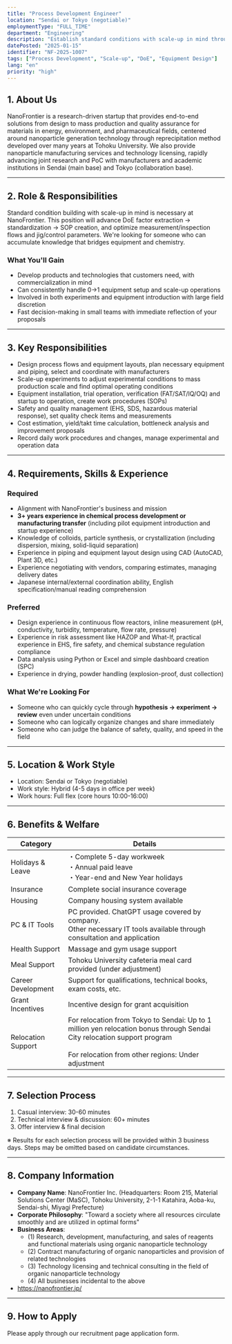 ```yaml
---
title: "Process Development Engineer"
location: "Sendai or Tokyo (negotiable)"
employmentType: "FULL_TIME"
department: "Engineering"
description: "Establish standard conditions with scale-up in mind through DoE factor extraction, standardization, and SOP creation"
datePosted: "2025-01-15"
identifier: "NF-2025-1007"
tags: ["Process Development", "Scale-up", "DoE", "Equipment Design"]
lang: "en"
priority: "high"
---
```


## 1. About Us

NanoFrontier is a research-driven startup that provides end-to-end solutions from design to mass production and quality assurance for materials in energy, environment, and pharmaceutical fields, centered around nanoparticle generation technology through reprecipitation method developed over many years at Tohoku University. We also provide nanoparticle manufacturing services and technology licensing, rapidly advancing joint research and PoC with manufacturers and academic institutions in Sendai (main base) and Tokyo (collaboration base).

---

## 2. Role & Responsibilities

Standard condition building with scale-up in mind is necessary at NanoFrontier. This position will advance DoE factor extraction → standardization → SOP creation, and optimize measurement/inspection flows and jig/control parameters. We're looking for someone who can accumulate knowledge that bridges equipment and chemistry.

### What You'll Gain

- Develop products and technologies that customers need, with commercialization in mind
- Can consistently handle 0→1 equipment setup and scale-up operations
- Involved in both experiments and equipment introduction with large field discretion
- Fast decision-making in small teams with immediate reflection of your proposals

---

## 3. Key Responsibilities

- Design process flows and equipment layouts, plan necessary equipment and piping, select and coordinate with manufacturers
- Scale-up experiments to adjust experimental conditions to mass production scale and find optimal operating conditions
- Equipment installation, trial operation, verification (FAT/SAT/IQ/OQ) and startup to operation, create work procedures (SOPs)
- Safety and quality management (EHS, SDS, hazardous material response), set quality check items and measurements
- Cost estimation, yield/takt time calculation, bottleneck analysis and improvement proposals
- Record daily work procedures and changes, manage experimental and operation data

---

## 4. Requirements, Skills & Experience

### Required

- Alignment with NanoFrontier's business and mission
- **3+ years experience in chemical process development or manufacturing transfer** (including pilot equipment introduction and startup experience)
- Knowledge of colloids, particle synthesis, or crystallization (including dispersion, mixing, solid-liquid separation)
- Experience in piping and equipment layout design using CAD (AutoCAD, Plant 3D, etc.)
- Experience negotiating with vendors, comparing estimates, managing delivery dates
- Japanese internal/external coordination ability, English specification/manual reading comprehension

### Preferred

- Design experience in continuous flow reactors, inline measurement (pH, conductivity, turbidity, temperature, flow rate, pressure)
- Experience in risk assessment like HAZOP and What-If, practical experience in EHS, fire safety, and chemical substance regulation compliance
- Data analysis using Python or Excel and simple dashboard creation (SPC)
- Experience in drying, powder handling (explosion-proof, dust collection)

### What We're Looking For

- Someone who can quickly cycle through **hypothesis → experiment → review** even under uncertain conditions
- Someone who can logically organize changes and share immediately
- Someone who can judge the balance of safety, quality, and speed in the field

---

## 5. Location & Work Style

- Location: Sendai or Tokyo (negotiable)
- Work style: Hybrid (4-5 days in office per week)
- Work hours: Full flex (core hours 10:00-16:00)

---

## 6. Benefits & Welfare

| Category | Details |
| --- | --- |
| Holidays & Leave | ・Complete 5-day workweek<br/>・Annual paid leave<br/>・Year-end and New Year holidays |
| Insurance | Complete social insurance coverage |
| Housing | Company housing system available |
| PC & IT Tools | PC provided. ChatGPT usage covered by company.<br/>Other necessary IT tools available through consultation and application |
| Health Support | Massage and gym usage support |
| Meal Support | Tohoku University cafeteria meal card provided (under adjustment) |
| Career Development | Support for qualifications, technical books, exam costs, etc. |
| Grant Incentives | Incentive design for grant acquisition |
| Relocation Support | For relocation from Tokyo to Sendai: Up to 1 million yen relocation bonus through Sendai City relocation support program<br/><br/>For relocation from other regions: Under adjustment |

---

## 7. Selection Process

1. Casual interview: 30-60 minutes
2. Technical interview & discussion: 60+ minutes
3. Offer interview & final decision

※ Results for each selection process will be provided within 3 business days. Steps may be omitted based on candidate circumstances.

---

## 8. Company Information

- **Company Name**: NanoFrontier Inc. (Headquarters: Room 215, Material Solutions Center (MaSC), Tohoku University, 2-1-1 Katahira, Aoba-ku, Sendai-shi, Miyagi Prefecture)
- **Corporate Philosophy**: "Toward a society where all resources circulate smoothly and are utilized in optimal forms"
- **Business Areas**: 
  - (1) Research, development, manufacturing, and sales of reagents and functional materials using organic nanoparticle technology
  - (2) Contract manufacturing of organic nanoparticles and provision of related technologies
  - (3) Technology licensing and technical consulting in the field of organic nanoparticle technology
  - (4) All businesses incidental to the above
- https://nanofrontier.jp/

---

## 9. How to Apply

Please apply through our recruitment page application form.


